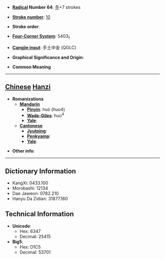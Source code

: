 * '''[[Wiktionary:Chinese radical index| Radical]] Number 64''': [[Wiktionary:Chinese radical index 手|手]]+7 strokes

* '''[[Wiktionary:Chinese total strokes index|Stroke number]]''': [[Wiktionary:Chinese total strokes index 10|10]]

* '''Stroke order''': 

* '''[[Wiktionary:Chinese four corner index|Four-Corner System]]''': 5403<sub>1</sub>

* '''[[Wiktionary:Chinese Cangjie index|Cangjie input]]''': 手土中金 (QGLC)

* '''Graphical Significance and Origin''': 

* '''Common Meaning'''

----

== [[Chinese]] [[Hanzi]] ==

* '''Romanizations'''
** '''[[Mandarin]]'''
*** '''[[Pinyin]]''': huò (huo4)
*** '''[[Wade-Giles]]''': huo<sup>4</sup>
*** '''[[Yale]]''': 
** '''[[Cantonese]]'''
*** '''[[Jyutping]]''':
*** '''[[Penkyamp]]''': 
*** '''[[Yale]]''': 

* '''Other info''': 

----

== Dictionary Information ==

* KangXi: 0433.100
* Morobashi: 12134
* Dae Jaweon: 0782.210
* Hanyu Da Zidian: 31877.160

== Technical Information ==

* '''Unicode''':
** Hex: 6347
** Decimal: 25415
* '''Big5''':
** Hex: D1C5
** Decimal: 53701